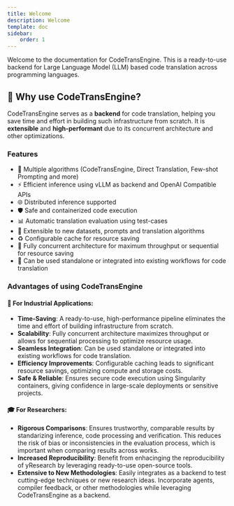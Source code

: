 ---
title: Welcome
description: Welcome
template: doc
sidebar:
    order: 1
---

Welcome to the documentation for CodeTransEngine. 
This is a ready-to-use backend for Large Language Model (LLM) based code translation across programming languages. 


## 🌟 Why use CodeTransEngine?

CodeTransEngine serves as a **backend** for code translation, helping you save time and effort in building such infrastructure from scratch. It is **extensible** and **high-performant** due to its concurrent architecture and other optimizations. 

### Features
- 🧠 Multiple algorithms (CodeTransEngine, Direct Translation, Few-shot Prompting and more)
- ⚡ Efficient inference using vLLM as backend and OpenAI Compatible APIs
- 🌐 Distributed inference supported
- 🛡️ Safe and containerized code execution
- 📊 Automatic translation evaluation using test-cases
- 🔧 Extensible to new datasets, prompts and translation algorithms 
- ♻️ Configurable cache for resource saving
- 🚆 Fully concurrent architecture for maximum throughput or sequential for resource saving 
- 🔗 Can be used standalone or integrated into existing workflows for code translation

### Advantages of using CodeTransEngine  

#### 🏢 For Industrial Applications:
- **Time-Saving**: A ready-to-use, high-performance pipeline eliminates the time and effort of building infrastructure from scratch.  
- **Scalability**: Fully concurrent architecture maximizes throughput or allows for sequential processing to optimize resource usage.  
- **Seamless Integration**: Can be used standalone or integrated into existing workflows for code translation.  
- **Efficiency Improvements**: Configurable caching leads to significant resource savings, optimizing compute and storage costs.  
- **Safe & Reliable**: Ensures secure code execution using Singularity containers, giving confidence in large-scale deployments or sensitive projects.  

#### 🎓 For Researchers:
- **Rigorous Comparisons**: Ensures trustworthy, comparable results by standarizing inference, code processing and verification. This reduces the risk of bias or inconsistencies in the evaluation process, which is important when comparing results across works.
- **Increased Reproducibility**: Benefit from enhacinging the reproducibility of yResearch by leveraging ready-to-use open-source tools. 
- **Extensive to New Methodologies**: Easily integrates as a backend to test cutting-edge techniques or new research ideas. Incorporate agents, compiler feedback, or other methodologies while leveraging CodeTransEngine as a backend.  






